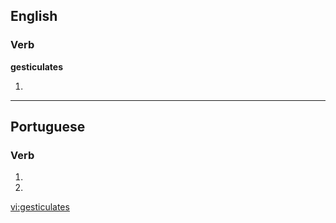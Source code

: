 ==English==

===Verb===
'''gesticulates'''

# {{third-person singular of|[[gesticulate]]}}

----

==Portuguese==

===Verb===
{{pt-verb form}}

# {{pt-verb form of|[[gesticulatar]]|ar|subjunctive|present|singular|second}}
# {{pt-verb form of|[[gesticulatar]]|ar|imperative|negative|singular|second}}

[[vi:gesticulates]]